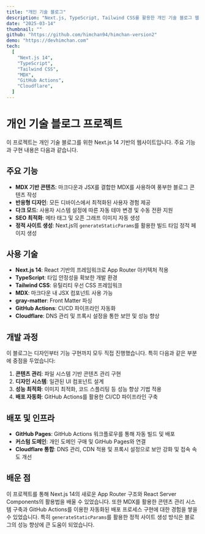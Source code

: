 ```yaml
---
title: "개인 기술 블로그"
description: "Next.js, TypeScript, Tailwind CSS를 활용한 개인 기술 블로그 웹사이트입니다. MDX 기반의 콘텐츠 관리 시스템을 구현했습니다."
date: "2025-03-14"
thumbnail: ""
github: "https://github.com/himchan94/himchan-version2"
demo: "https://devhimchan.com"
tech:
  [
    "Next.js 14",
    "TypeScript",
    "Tailwind CSS",
    "MDX",
    "GitHub Actions",
    "Cloudflare",
  ]
---
```


# 개인 기술 블로그 프로젝트

이 프로젝트는 개인 기술 블로그를 위한 Next.js 14 기반의 웹사이트입니다. 주요 기능과 구현 내용은 다음과 같습니다.

## 주요 기능

- **MDX 기반 콘텐츠**: 마크다운과 JSX를 결합한 MDX를 사용하여 풍부한 블로그 콘텐츠 작성
- **반응형 디자인**: 모든 디바이스에서 최적화된 사용자 경험 제공
- **다크 모드**: 사용자 시스템 설정에 따른 자동 테마 변경 및 수동 전환 지원
- **SEO 최적화**: 메타 태그 및 오픈 그래프 이미지 자동 생성
- **정적 사이트 생성**: Next.js의 `generateStaticParams`를 활용한 빌드 타임 정적 페이지 생성

## 사용 기술

- **Next.js 14**: React 기반의 프레임워크로 App Router 아키텍처 적용
- **TypeScript**: 타입 안정성을 확보한 개발 환경
- **Tailwind CSS**: 유틸리티 우선 CSS 프레임워크
- **MDX**: 마크다운 내 JSX 컴포넌트 사용 가능
- **gray-matter**: Front Matter 파싱
- **GitHub Actions**: CI/CD 파이프라인 자동화
- **Cloudflare**: DNS 관리 및 프록시 설정을 통한 보안 및 성능 향상

## 개발 과정

이 블로그는 디자인부터 기능 구현까지 모두 직접 진행했습니다. 특히 다음과 같은 부분에 중점을 두었습니다:

1. **콘텐츠 관리**: 파일 시스템 기반 콘텐츠 관리 구현
2. **디자인 시스템**: 일관된 UI 컴포넌트 설계
3. **성능 최적화**: 이미지 최적화, 코드 스플리팅 등 성능 향상 기법 적용
4. **배포 자동화**: GitHub Actions를 활용한 CI/CD 파이프라인 구축

## 배포 및 인프라

- **GitHub Pages**: GitHub Actions 워크플로우를 통해 자동 빌드 및 배포
- **커스텀 도메인**: 개인 도메인 구매 및 GitHub Pages와 연결
- **Cloudflare 통합**: DNS 관리, CDN 적용 및 프록시 설정으로 보안 강화 및 접속 속도 개선

## 배운 점

이 프로젝트를 통해 Next.js 14의 새로운 App Router 구조와 React Server Components의 활용법을 배울 수 있었습니다. 또한 MDX를 활용한 콘텐츠 관리 시스템 구축과 GitHub Actions를 이용한 자동화된 배포 프로세스 구현에 대한 경험을 쌓을 수 있었습니다. 특히 `generateStaticParams`를 활용한 정적 사이트 생성 방식은 블로그의 성능 향상에 큰 도움이 되었습니다.
